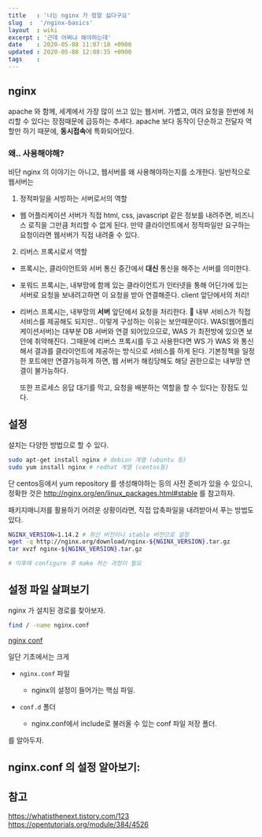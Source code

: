 ```yaml
---
title   : '나는 nginx 가 정말 싫다구요' 
slug  :  '/nginx-basics'
layout  : wiki 
excerpt : '근데 어쩌냐 해야하는데'
date    : 2020-05-08 11:07:10 +0900
updated : 2020-05-08 12:08:35 +0900
tags    : 
---
```


## nginx 

apache 와 함께, 세계에서 가장 많이 쓰고 있는 웹서버. 가볍고, 여러 요청을 한번에 처리할 수 있다는 장점때문에 급등하는 추세다. apache 보다 동작이 단순하고 전달자 역할만 하기 때문에, **동시접속**에 특화되어있다.

### 왜.. 사용해야해? 

비단 nginx 의 이야기는 아니고, 웹서버를 왜 사용해야하는지를 소개한다. 일반적으로 웹서버는 

1. 정적파일을 서빙하는 서버로서의 역할
  - 웹 어플리케이션 서버가 직접 html, css, javascript 같은 정보를 내려주면, 비즈니스 로직을 그만큼 처리할 수 없게 된다. 만약 클라이언트에서 정적파일만 요구하는 요청이라면 웹서버가 직접 내려줄 수 있다. 
    
2. 리버스 프록시로서 역할 
  - 프록시는, 클라이언트와 서버 통신 중간에서 **대신** 통신을 해주는 서버를 의미한다. 
  - 포워드 프록시는, 내부망에 함께 있는 클라이언트가 인터넷을 통해 어딘가에 있는 서버로 요청을 보내려고하면 이 요청을 받아 연결해준다. client 앞단에서의 처리! 
  - 리버스 프록시는, 내부망의 **서버** 앞단에서 요청을 처리한다. 
    🤔 내부 서비스가 직접 서비스를 제공해도 되지만.. 이렇게 구성하는 이유는 보안때문이다. WAS(웹어플리케이션서버)는 대부분 DB 서버와 연결 되어있으므로, WAS 가 최전방에 있으면 보안에 취약해진다. 그때문에 리버스 프록시를 두고 사용한다면 WS 가 WAS 와 통신해서 결과를 클라이언트에 제공하는 방식으로 서비스를 하게 된다. 기본정책을 일정한 포트에만 연결가능하게 하면, 웹 서버가 해킹당해도 해당 권한으로는 내부망 연결이 불가능하다. 
    
    또한 프로세스 응답 대기를 막고, 요청을 배분하는 역할을 할 수 있다는 장점도 있다. 
    
## 설정 

설치는 다양한 방법으로 할 수 있다. 
```bash 
sudo apt-get install nginx # debian 계열 (ubuntu 등)
sudo yum install nginx # redhat 계열 (centos등)
```

단 centos등에서 yum repository 를 생성해야하는 등의 사전 준비가 있을 수 있으니, 정확한 것은 http://nginx.org/en/linux_packages.html#stable 를 참고하자.
    
패키지매니저를 활용하기 어려운 상황이라면, 직접 압축파일을 내려받아서 푸는 방법도 있다. 

```bash 
NGINX_VERSION=1.14.2 # 최신 버전이나 stable 버전으로 설정
wget -q http://nginx.org/download/nginx-${NGINX_VERSION}.tar.gz
tar xvzf nginx-${NGINX_VERSION}.tar.gz

# 이후에 configure 후 make 하는 과정이 필요
```

## 설정 파일 살펴보기 

nginx 가 설치된 경로를 찾아보자. 

```bash 
find / -name nginx.conf
```

[nginx conf](./1.png)

일단 기초에서는 크게 
- `nginx.conf` 파일 
  - nginx의 설정이 들어가는 핵심 파일. 
    
- `conf.d` 폴더 
  - nginx.conf에서 include로 불러올 수 있는 conf 파일 저장 폴더.

를 알아두자. 

## nginx.conf 의 설정 알아보기:
    




## 참고 

https://whatisthenext.tistory.com/123
https://opentutorials.org/module/384/4526


